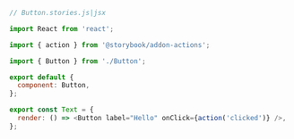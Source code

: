 ```js
// Button.stories.js|jsx

import React from 'react';

import { action } from '@storybook/addon-actions';

import { Button } from './Button';

export default {
  component: Button,
};

export const Text = {
  render: () => <Button label="Hello" onClick={action('clicked')} />,
};
```
